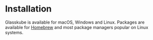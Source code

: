
# Installation

Glasskube is available for macOS, Windows and Linux.
Packages are available for [Homebrew](https://brew.sh/) and most package managers popular on Linux systems.

<Install/>
